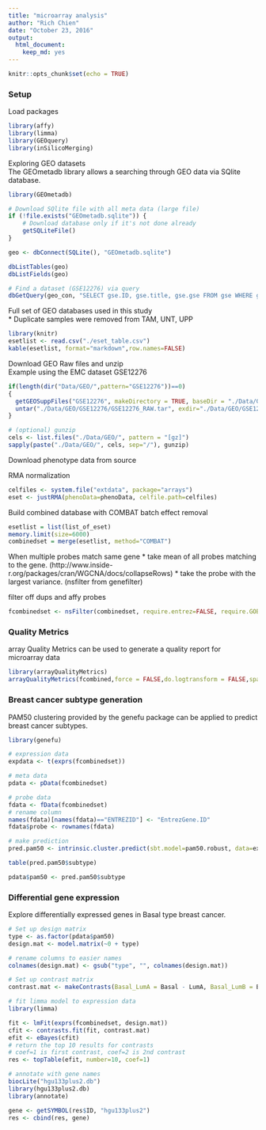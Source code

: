 ```yaml
---
title: "microarray analysis"
author: "Rich Chien"
date: "October 23, 2016"
output: 
  html_document: 
    keep_md: yes
---
```


```r
knitr::opts_chunk$set(echo = TRUE)
```

### Setup

Load packages

```r
library(affy)   
library(limma)
library(GEOquery)
library(inSilicoMerging)
```


Exploring GEO datasets  
The GEOmetadb library allows a searching through GEO data via SQlite database.
```r
library(GEOmetadb)

# Download SQlite file with all meta data (large file)
if (!file.exists("GEOmetadb.sqlite")) {
    # Download database only if it's not done already
    getSQLiteFile()
}

geo <- dbConnect(SQLite(), "GEOmetadb.sqlite")

dbListTables(geo)
dbListFields(geo)

# Find a dataset (GSE12276) via query
dbGetQuery(geo_con, "SELECT gse.ID, gse.title, gse.gse FROM gse WHERE gse.gse='GSE12276';")
```


Full set of GEO databases used in this study  
\* Duplicate samples were removed from TAM, UNT, UPP

```r
library(knitr)
esetlist <- read.csv("./eset_table.csv")
kable(esetlist, format="markdown",row.names=FALSE)
```


Download GEO Raw files and unzip  
Example using the EMC dataset GSE12276

```r
if(length(dir("Data/GEO/",pattern="GSE12276"))==0)
{
  getGEOSuppFiles("GSE12276", makeDirectory = TRUE, baseDir = "./Data/GEO/")
  untar("./Data/GEO/GSE12276/GSE12276_RAW.tar", exdir="./Data/GEO/GSE12276/", tar=Sys.getenv("TAR"))
}

# (optional) gunzip
cels <- list.files("./Data/GEO/", pattern = "[gz]")
sapply(paste("./Data/GEO/", cels, sep="/"), gunzip)

```

Download phenotype data from source


RMA normalization

```r
celfiles <- system.file("extdata", package="arrays")
eset <- justRMA(phenoData=phenoData, celfile.path=celfiles)
```

Build combined database with COMBAT batch effect removal 

```r
esetlist = list(list_of_eset)
memory.limit(size=6000)
combinedset = merge(esetlist, method="COMBAT")
```

When multiple probes match same gene
* take mean of all probes matching to the gene. (http://www.inside-r.org/packages/cran/WGCNA/docs/collapseRows)
* take the probe with the largest variance. (nsfilter from genefilter)

filter off dups and affy probes
```r

fcombinedset <- nsFilter(combinedset, require.entrez=FALSE, require.GOBP=FALSE, require.GOCC=FALSE, require.GOMF=FALSE, require.CytoBand=FALSE, remove.dupEntrez=TRUE, var.func=IQR, var.cutoff=0.5, var.filter=FALSE, filterByQuantile=FALSE, feature.exclude="^AFFX")
```


### Quality Metrics

array Quality Metrics can be used to generate a quality report for microarray data

```r
library(arrayQualityMetrics)
arrayQualityMetrics(fcombined,force = FALSE,do.logtransform = FALSE,spatial = FALSE)
```


### Breast cancer subtype generation

PAM50 clustering provided by the genefu package can be applied to predict breast cancer subtypes.

```r
library(genefu)

# expression data
expdata <- t(exprs(fcombinedset))

# meta data
pdata <- pData(fcombinedset)

# probe data
fdata <- fData(fcombinedset)
# rename column
names(fdata)[names(fdata)=="ENTREZID"] <- "EntrezGene.ID"
fdata$probe <- rownames(fdata)

# make prediction
pred.pam50 <- intrinsic.cluster.predict(sbt.model=pam50.robust, data=expdata, annot=fdata, do.mapping = TRUE, do.prediction.strength = FALSE, verbose = FALSE)

table(pred.pam50$subtype)

pdata$pam50 <- pred.pam50$subtype
```

### Differential gene expression

Explore differentially expressed genes in Basal type breast cancer.

```r
# Set up design matrix
type <- as.factor(pdata$pam50)
design.mat <- model.matrix(~0 + type)

# rename columns to easier names
colnames(design.mat) <- gsub("type", "", colnames(design.mat))

# Set up contrast matrix
contrast.mat <- makeContrasts(Basal_LumA = Basal - LumA, Basal_LumB = Basal - LumB, levels=design)

# fit limma model to expression data
library(limma)

fit <- lmFit(exprs(fcombinedset, design.mat))
cfit <- contrasts.fit(fit, contrast.mat)
efit <- eBayes(cfit)
# return the top 10 results for contrasts
# coef=1 is first contrast, coef=2 is 2nd contrast
res <- topTable(efit, number=10, coef=1)

# annotate with gene names
biocLite("hgu133plus2.db")
library(hgu133plus2.db)
library(annotate)

gene <- getSYMBOL(res$ID, "hgu133plus2")
res <- cbind(res, gene)
```




